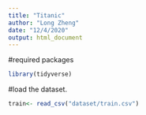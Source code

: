 ```yaml
---
title: "Titanic"
author: "Long Zheng"
date: "12/4/2020"
output: html_document
---
```


#required packages
```r
library(tidyverse)
```

#load the dataset.
```r
train<- read_csv("dataset/train.csv")
```

